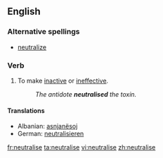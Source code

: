 ==English==
===Alternative spellings===
*[[neutralize]]

===Verb===
{{en-verb|neutralis|ing}}

#To make [[inactive]] or [[ineffective]].
#:''The antidote '''neutralised''' the toxin.''

====Translations====
{{trans-top|To make inactive or ineffective}}
*Albanian: [[asnjanësoj]]
*German: [[neutralisieren]]
{{trans-mid}}
{{trans-bottom}}

[[fr:neutralise]]
[[ta:neutralise]]
[[vi:neutralise]]
[[zh:neutralise]]